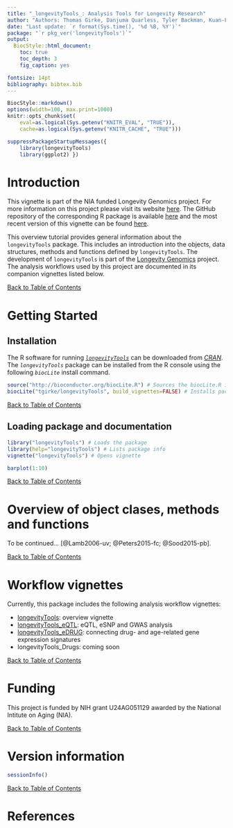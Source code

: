 ```yaml
---
title: "_longevityTools_: Analysis Tools for Longevity Research" 
author: "Authors: Thomas Girke, Danjuma Quarless, Tyler Backman, Kuan-Fu Ding, Jamison McCorrison, Nik Schork, Dan Evans"
date: "Last update: `r format(Sys.time(), '%d %B, %Y')`" 
package: "`r pkg_ver('longevityTools')`"
output:
  BiocStyle::html_document:
    toc: true
    toc_depth: 3
    fig_caption: yes

fontsize: 14pt
bibliography: bibtex.bib
---
```

<!--
%% \VignetteEngine{knitr::rmarkdown}
%\VignetteIndexEntry{Overview Vignette}
%% \VignetteDepends{methods}
%% \VignetteKeywords{compute cluster, pipeline, reports}
%% \VignettePackage{longevityTools}
-->

<!---
- Compile from command-line
echo "rmarkdown::render('longevityTools.Rmd')" | R -slave; R CMD Stangle longevityTools.Rmd

- Commit to github
git commit -am "some edits"; git push -u origin master

- To customize font size and other style features, add this line to output section in preamble:  
    css: style.css
-->

```r
BiocStyle::markdown()
options(width=100, max.print=1000)
knitr::opts_chunk$set(
    eval=as.logical(Sys.getenv("KNITR_EVAL", "TRUE")),
    cache=as.logical(Sys.getenv("KNITR_CACHE", "TRUE")))
```

```r
suppressPackageStartupMessages({
    library(longevityTools) 
    library(ggplot2) }) 
```

# Introduction 
This vignette is part of the NIA funded Longevity Genomics project. For more information on this project please visit its 
website [here](http://www.longevitygenomics.org/projects/). The GitHub repository of the corresponding R package 
is available <a href="https://github.com/tgirke/longevityTools">here</a> and the most recent version of this 
vignette can be found <a href="https://htmlpreview.github.io/?https://github.com/tgirke/longevityTools/blob/master/vignettes/longevityTools.html">here</a>.

This overview tutorial provides general information about the `longevityTools` package.
This includes an introduction into the objects, data structures, methods and
functions defined by `longevityTools`. The development of `longevityTools` is part of the 
[Longevity Genomics](http://www.longevitygenomics.org/) project. 
The analysis workflows used by this project are documented in its companion vignettes listed below.

<div align="right">[Back to Table of Contents]()</div>


# Getting Started

## Installation

The R software for running [_`longevityTools`_](https://github.com/tgirke/longevityTools) can be downloaded from [_CRAN_](http://cran.at.r-project.org/). The _`longevityTools`_ package can be installed from the R console using the following _`biocLite`_ install command. 

```r
source("http://bioconductor.org/biocLite.R") # Sources the biocLite.R installation script 
biocLite("tgirke/longevityTools", build_vignettes=FALSE) # Installs package from GitHub
```
<div align="right">[Back to Table of Contents]()</div>

## Loading package and documentation

```r
library("longevityTools") # Loads the package
library(help="longevityTools") # Lists package info
vignette("longevityTools") # Opens vignette
```

```r
barplot(1:10)
```

<div align="right">[Back to Table of Contents]()</div>

# Overview of object clases, methods and functions

To be continued... [@Lamb2006-uv; @Peters2015-fc; @Sood2015-pb].

<div align="right">[Back to Table of Contents]()</div>

# Workflow vignettes

Currently, this package includes the following analysis workflow vignettes:

* [longevityTools](https://htmlpreview.github.io/?https://github.com/tgirke/longevityTools/blob/master/vignettes/longevityTools.html): overview vignette
* [longevityTools_eQTL](https://htmlpreview.github.io/?https://github.com/tgirke/longevityTools/blob/master/vignettes/longevityTools_eQTL.html): eQTL, eSNP and GWAS analysis
* [longevityTools_eDRUG](https://htmlpreview.github.io/?https://github.com/tgirke/longevityTools/blob/master/vignettes/longevityTools_eDRUG.html): connecting drug- and age-related gene expression signatures
* longevityTools_Drugs: coming soon

<div align="right">[Back to Table of Contents]()</div>

# Funding
This project is funded by NIH grant U24AG051129 awarded by the National Intitute on Aging (NIA).

<div align="right">[Back to Table of Contents]()</div>

# Version information

```r
sessionInfo()
```
<div align="right">[Back to Table of Contents]()</div>

# References
